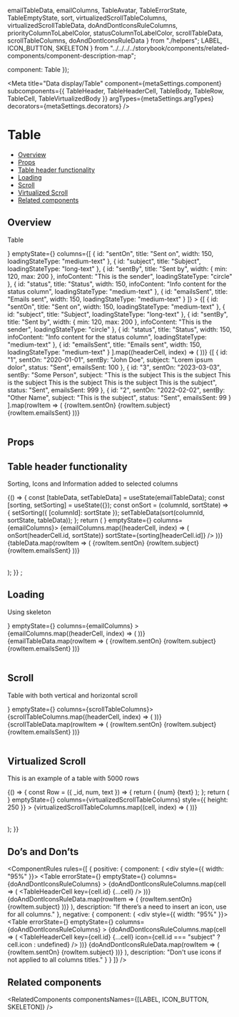   emailTableData,
  emailColumns,
  TableAvatar,
  TableErrorState,
  TableEmptyState,
  sort,
  virtualizedScrollTableColumns,
  virtualizedScrollTableData,
  doAndDontIconsRuleColumns,
  priorityColumnToLabelColor,
  statusColumnToLabelColor,
  scrollTableData,
  scrollTableColumns,
  doAndDontIconsRuleData
} from "./helpers";
  LABEL,
  ICON_BUTTON,
  SKELETON
} from "../../../../storybook/components/related-components/component-description-map";

  component: Table
});

<Meta
  title="Data display/Table"
  component={metaSettings.component}
  subcomponents={{ TableHeader, TableHeaderCell, TableBody, TableRow, TableCell, TableVirtualizedBody }}
  argTypes={metaSettings.argTypes}
  decorators={metaSettings.decorators}
/>

<!--- Component template -->


<!--- Component documentation -->

# Table

- [Overview](#overview)
- [Props](#props)
- [Table header functionality](#table-header-functionality)
- [Loading](#loading)
- [Scroll](#scroll)
- [Virtualized Scroll](#virtualized-scroll)
- [Related components](#related-components)

## Overview

Table

<Canvas>
  <Story name="Overview">
    <Table
      errorState={<TableErrorState />}
      emptyState={<TableEmptyState />}
      columns={[
        {
          id: "sentOn",
          title: "Sent on",
          width: 150,
          loadingStateType: "medium-text"
        },
        {
          id: "subject",
          title: "Subject",
          loadingStateType: "long-text"
        },
        {
          id: "sentBy",
          title: "Sent by",
          width: { min: 120, max: 200 },
          infoContent: "This is the sender",
          loadingStateType: "circle"
        },
        {
          id: "status",
          title: "Status",
          width: 150,
          infoContent: "Info content for the status column",
          loadingStateType: "medium-text"
        },
        {
          id: "emailsSent",
          title: "Emails sent",
          width: 150,
          loadingStateType: "medium-text"
        }
      ]}
    >
      <TableHeader>
        {[
          {
            id: "sentOn",
            title: "Sent on",
            width: 150,
            loadingStateType: "medium-text"
          },
          {
            id: "subject",
            title: "Subject",
            loadingStateType: "long-text"
          },
          {
            id: "sentBy",
            title: "Sent by",
            width: { min: 120, max: 200 },
            infoContent: "This is the sender",
            loadingStateType: "circle"
          },
          {
            id: "status",
            title: "Status",
            width: 150,
            infoContent: "Info content for the status column",
            loadingStateType: "medium-text"
          },
          {
            id: "emailsSent",
            title: "Emails sent",
            width: 150,
            loadingStateType: "medium-text"
          }
        ].map((headerCell, index) => (
          <TableHeaderCell key={index} title={headerCell.title} />
        ))}
      </TableHeader>
      <TableBody>
        {[
          {
            id: "1",
            sentOn: "2020-01-01",
            sentBy: "John Doe",
            subject: "Lorem ipsum dolor",
            status: "Sent",
            emailsSent: 100
          },
          {
            id: "3",
            sentOn: "2023-03-03",
            sentBy: "Some Person",
            subject:
              "This is the subject This is the subject This is the subject This is the subject This is the subject This is the subject",
            status: "Sent",
            emailsSent: 999
          },
          {
            id: "2",
            sentOn: "2022-02-02",
            sentBy: "Other Name",
            subject: "This is the subject",
            status: "Sent",
            emailsSent: 99
          }
        ].map(rowItem => (
          <TableRow key={rowItem.id}>
            <TableCell>{rowItem.sentOn}</TableCell>
            <TableCell>{rowItem.subject}</TableCell>
            <TableCell>
              <TableAvatar text={rowItem.sentBy} />
            </TableCell>
            <TableCell>
              <Label text={rowItem.status} color="positive" isAnimationDisabled />
            </TableCell>
            <TableCell>{rowItem.emailsSent}</TableCell>
          </TableRow>
        ))}
      </TableBody>
    </Table>
  </Story>
</Canvas>

## Props

<ArgsTable of={Table} />

## Table header functionality

Sorting, Icons and Information added to selected columns

<Canvas>
  <Story name="Table Header Functionality">
    {() => {
      const [tableData, setTableData] = useState(emailTableData);
      const [sorting, setSorting] = useState({});
      const onSort = (columnId, sortState) => {
        setSorting({ [columnId]: sortState });
        setTableData(sort(columnId, sortState, tableData));
      };
      return (
        <Table errorState={<TableErrorState />} emptyState={<TableEmptyState />} columns={emailColumns}>
          <TableHeader>
            {emailColumns.map((headerCell, index) => (
              <TableHeaderCell
                key={index}
                title={headerCell.title}
                icon={headerCell.icon}
                infoContent={headerCell.infoContent}
                onSortClicked={sortState => onSort(headerCell.id, sortState)}
                sortState={sorting[headerCell.id]}
              />
            ))}
          </TableHeader>
          <TableBody>
            {tableData.map(rowItem => (
              <TableRow key={rowItem.id}>
                <TableCell>{rowItem.sentOn}</TableCell>
                <TableCell>{rowItem.subject}</TableCell>
                <TableCell>
                  <TableAvatar text={rowItem.sentBy} />
                </TableCell>
                <TableCell>
                  <Label text={rowItem.status} isAnimationDisabled color="positive" />
                </TableCell>
                <TableCell>{rowItem.emailsSent}</TableCell>
              </TableRow>
            ))}
          </TableBody>
        </Table>
      );
    }}
    ;
  </Story>
</Canvas>

## Loading

Using skeleton

<Canvas>
  <Story name="Loading">
    <Table
      dataState={{ isLoading: true }}
      errorState={<TableErrorState />}
      emptyState={<TableEmptyState />}
      columns={emailColumns}
    >
      <TableHeader>
        {emailColumns.map((headerCell, index) => (
          <TableHeaderCell key={index} title={headerCell.title} />
        ))}
      </TableHeader>
      <TableBody>
        {emailTableData.map(rowItem => (
          <TableRow key={rowItem.id}>
            <TableCell>{rowItem.sentOn}</TableCell>
            <TableCell>{rowItem.subject}</TableCell>
            <TableCell>
              <TableAvatar text={rowItem.sentBy} />
            </TableCell>
            <TableCell>
              <Label text={rowItem.status} color="positive" isAnimationDisabled />
            </TableCell>
            <TableCell>{rowItem.emailsSent}</TableCell>
          </TableRow>
        ))}
      </TableBody>
    </Table>
  </Story>
</Canvas>

## Scroll

Table with both vertical and horizontal scroll

<Canvas>
  <Story name="Scroll">
    <div style={{ height: 220, width: 800 }}>
      <Table errorState={<TableErrorState />} emptyState={<TableEmptyState />} columns={scrollTableColumns}>
        <TableHeader>
          {scrollTableColumns.map((headerCell, index) => (
            <TableHeaderCell key={index} title={headerCell.title} />
          ))}
        </TableHeader>
        <TableBody>
          {scrollTableData.map(rowItem => (
            <TableRow key={rowItem.id}>
              <TableCell>{rowItem.sentOn}</TableCell>
              <TableCell>
                <Label
                  text={rowItem.priority}
                  color={priorityColumnToLabelColor[rowItem.priority]}
                  isAnimationDisabled
                />
              </TableCell>
              <TableCell>{rowItem.subject}</TableCell>
              <TableCell>
                <TableAvatar text={rowItem.sentBy} />
              </TableCell>
              <TableCell>
                <Label text={rowItem.status} color={statusColumnToLabelColor[rowItem.status]} isAnimationDisabled />
              </TableCell>
              <TableCell>{rowItem.emailsSent}</TableCell>
            </TableRow>
          ))}
        </TableBody>
      </Table>
    </div>
  </Story>
</Canvas>

## Virtualized Scroll

This is an example of a table with 5000 rows

<Canvas>
  <Story name="Virtualized Scroll">
    {() => {
      const Row = ({ _id, num, text }) => {
        return (
          <TableRow>
            <TableCell>{num}</TableCell>
            <TableCell>{text}</TableCell>
          </TableRow>
        );
      };
      return (
        <Table
          errorState={<TableErrorState />}
          emptyState={<TableEmptyState />}
          columns={virtualizedScrollTableColumns}
          style={{ height: 250 }}
        >
          <TableHeader>
            {virtualizedScrollTableColumns.map((cell, index) => (
              <TableHeaderCell key={index} {...cell} />
            ))}
          </TableHeader>
          <TableVirtualizedBody rowRenderer={Row} items={virtualizedScrollTableData} />
        </Table>
      );
    }}
  </Story>
</Canvas>

## Do’s and Don’ts

<ComponentRules
  rules={[
    {
      positive: {
        component: (
          <div style={{ width: "95%" }}>
            <Table
              errorState={<TableErrorState />}
              emptyState={<TableEmptyState />}
              columns={doAndDontIconsRuleColumns}
            >
              <TableHeader>
                {doAndDontIconsRuleColumns.map(cell => (
                  <TableHeaderCell key={cell.id} {...cell} />
                ))}
              </TableHeader>
              <TableBody>
                {doAndDontIconsRuleData.map(rowItem => (
                  <TableRow key={rowItem.id}>
                    <TableCell>{rowItem.sentOn}</TableCell>
                    <TableCell>{rowItem.subject}</TableCell>
                    <TableCell>
                      <Label
                        text={rowItem.status}
                        color={statusColumnToLabelColor[rowItem.status]}
                        isAnimationDisabled
                      />
                    </TableCell>
                  </TableRow>
                ))}
              </TableBody>
            </Table>
          </div>
        ),
        description: "If there’s a need to insert an icon, use for all columns."
      },
      negative: {
        component: (
          <div style={{ width: "95%" }}>
            <Table
              errorState={<TableErrorState />}
              emptyState={<TableEmptyState />}
              columns={doAndDontIconsRuleColumns}
            >
              <TableHeader>
                {doAndDontIconsRuleColumns.map(cell => (
                  <TableHeaderCell key={cell.id} {...cell} icon={cell.id === "subject" ? cell.icon : undefined} />
                ))}
              </TableHeader>
              <TableBody>
                {doAndDontIconsRuleData.map(rowItem => (
                  <TableRow key={rowItem.id}>
                    <TableCell>{rowItem.sentOn}</TableCell>
                    <TableCell>{rowItem.subject}</TableCell>
                    <TableCell>
                      <Label
                        text={rowItem.status}
                        color={statusColumnToLabelColor[rowItem.status]}
                        isAnimationDisabled
                      />
                    </TableCell>
                  </TableRow>
                ))}
              </TableBody>
            </Table>
          </div>
        ),
        description: "Don't use icons if not applied to all columns titles."
      }
    }
  ]}
/>

## Related components

<RelatedComponents componentsNames={[LABEL, ICON_BUTTON, SKELETON]} />
